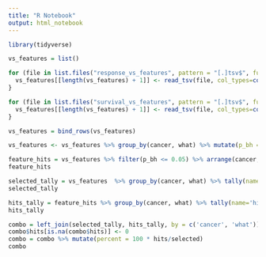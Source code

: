```yaml
---
title: "R Notebook"
output: html_notebook
---
```


```r
library(tidyverse)
```


```r
vs_features = list()
```


```r
for (file in list.files("response_vs_features", pattern = "[.]tsv$", full.names=TRUE)) {
  vs_features[[length(vs_features) + 1]] <- read_tsv(file, col_types=cols())
}
```

```r
for (file in list.files("survival_vs_features", pattern = "[.]tsv$", full.names=TRUE)) {
  vs_features[[length(vs_features) + 1]] <- read_tsv(file, col_types=cols())
}
```

```r
vs_features = bind_rows(vs_features)
```

```r
vs_features <- vs_features %>% group_by(cancer, what) %>% mutate(p_bh = p.adjust(p_value, 'BH')) %>% ungroup() 
```

```r
feature_hits = vs_features %>% filter(p_bh <= 0.05) %>% arrange(cancer, what, p_bh)
feature_hits
```

```r
selected_tally = vs_features  %>% group_by(cancer, what) %>% tally(name='selected')
selected_tally
```


```r
hits_tally = feature_hits %>% group_by(cancer, what) %>% tally(name='hits')
hits_tally
```

```r
combo = left_join(selected_tally, hits_tally, by = c('cancer', 'what'))
combo$hits[is.na(combo$hits)] <- 0
combo = combo %>% mutate(percent = 100 * hits/selected)
combo
```

